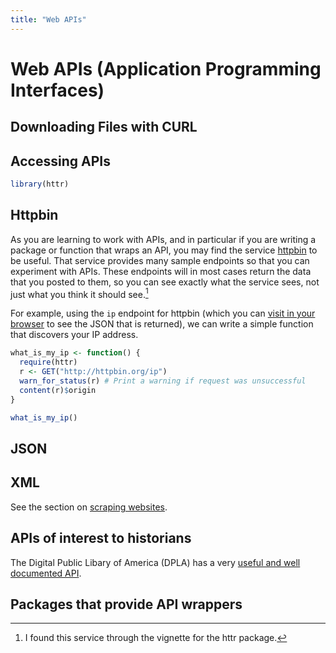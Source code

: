 ```yaml
---
title: "Web APIs"
---
```


# Web APIs (Application Programming Interfaces)

## Downloading Files with CURL

## Accessing APIs

```r
library(httr)
```

## Httpbin

As you are learning to work with APIs, and in particular if you are writing a package or function that wraps an API, you may find the service [httpbin](http://httpbin.org/) to be useful. That service provides many sample endpoints so that you can experiment with APIs. These endpoints will in most cases return the data that you posted to them, so you can see exactly what the service sees, not just what you think it should see.^[I found this service through the vignette for the httr package.]

For example, using the `ip` endpoint for httpbin (which you can [visit in your
browser](http://httpbin.org/ip) to see the JSON that is returned), we can write a simple function that discovers your IP address.

```r
what_is_my_ip <- function() {
  require(httr)
  r <- GET("http://httpbin.org/ip")
  warn_for_status(r) # Print a warning if request was unsuccessful
  content(r)$origin
}

what_is_my_ip()
```


## JSON

## XML

See the section on [scraping websites](scraping.html).

## APIs of interest to historians

The Digital Public Libary of America (DPLA) has a very [useful and well documented API](http://dp.la/info/developers/codex/).

## Packages that provide API wrappers

